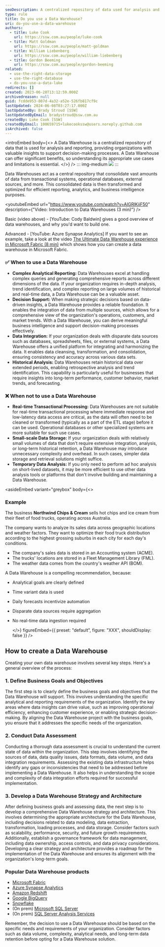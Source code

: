 ```yaml
---
seoDescription: A centralized repository of data used for analysis and reporting, providing valuable insights to support decision-making processes.
type: rule
title: Do you use a Data Warehouse?
uri: do-you-use-a-data-warehouse
authors:
  - title: Luke Cook
    url: https://ssw.com.au/people/luke-cook
  - title: Matt Goldman
    url: https://ssw.com.au/people/matt-goldman
  - title: William Liebenberg
    url: https://ssw.com.au/people/william-liebenberg
  - title: Gordon Beeming
    url: https://ssw.com.au/people/gordon-beeming
related:
  - use-the-right-data-storage
  - use-the-right-database
  - do-you-use-a-data-lake
redirects: []
created: 2023-06-28T13:12:59.000Z
archivedreason: null
guid: fcdde953-807d-4a32-a52e-526fb817cf9c
lastUpdated: 2024-06-08T03:27:17.000Z
lastUpdatedBy: Brady Stroud [SSW]
lastUpdatedByEmail: bradystroud@ssw.com.au
createdBy: Luke Cook [SSW]
createdByEmail: 100659715+lukecookssw@users.noreply.github.com
isArchived: false
---
```


<introEmbed
  body={<>
A Data Warehouse is a centralized repository of data that is used for analysis and reporting, providing organizations with valuable insights to support decision-making processes. A Data Warehouse can offer significant benefits, so understanding its appropriate use cases and limitations is essential.
  </>}
/>
::: img-medium
![](/uploads/rules/do-you-use-a-data-warehouse/datawarehouse.jpg)
:::

Data Warehouses act as a central repository that consolidate vast amounts of data from transactional systems, operational databases, external sources, and more. This consolidated data is then transformed and optimized for efficient reporting, analytics, and business intelligence purposes.

<youtubeEmbed url="https://www.youtube.com/watch?v=AIGRlKiiF50" description={"Video: Introduction to Data Warehouses (3 min)"} />

Basic (video above) - \[YouTube: Cody Baldwin] gives a good overview of data warehouses, and why you'd want to build one.

Advanced - \[YouTube: Azure Synapse Analytics] If you want to see an example, take a look at the video [The Ultimate Data Warehouse experience in Microsoft Fabric (8 min)](https://www.youtube.com/watch?v=GnCI22Tp-cM) which shows how you can create a data warehouse in Microsoft Fabric.

### ✅ When to use a Data Warehouse

* **Complex Analytical Reporting:** Data Warehouses excel at handling complex queries and generating comprehensive reports across different dimensions of the data. If your organization requires in-depth analysis, trend identification, and complex reporting on large volumes of historical and real-time data, a Data Warehouse can be a valuable asset.
* **Decision Support:** When making strategic decisions based on data-driven insights, a Data Warehouse provides a reliable foundation. It enables the integration of data from multiple sources, which allows for a comprehensive view of the organization's operations, customers, and market trends. With a Data Warehouse, you can derive meaningful business intelligence and support decision-making processes effectively.
* **Data Integration:** If your organization deals with disparate data sources such as databases, spreadsheets, files, or external systems, a Data Warehouse offers a unified platform for integrating and harmonizing the data. It enables data cleansing, transformation, and consolidation, ensuring consistency and accuracy across various data sets.
* **Historical Analysis:** Data Warehouses retain historical data over extended periods, enabling retrospective analysis and trend identification. This capability is particularly useful for businesses that require insights into long-term performance, customer behavior, market trends, and forecasting.

### ❌ When **not** to use a Data Warehouse

* **Real-time Transactional Processing:** Data Warehouses are not suitable for real-time transactional processing where immediate response and low-latency data access are critical, as the data will often need to be cleaned or transformed (typically as a part of the ETL stage) before it can be used. Operational databases or other specialized systems are more suitable for such use cases.
* **Small-scale Data Storage:** If your organization deals with relatively small volumes of data that don't require extensive integration, analysis, or long-term historical retention, a Data Warehouse may introduce unnecessary complexity and overhead. In such cases, simpler data storage and retrieval solutions might suffice.
* **Temporary Data Analysis:** If you only need to perform ad hoc analysis on short-lived datasets, it may be more efficient to use other data analysis tools or platforms that don't involve building and maintaining a Data Warehouse.

<asideEmbed
  variant="greybox"
  body={<>
    
### Example

The business **Northwind Chips & Cream** sells hot chips and ice cream from their fleet of food trucks, operating across Australia.

The company wants to analyze its sales data across geographic locations and weather factors. They want to optimize their food truck distribution according to the highest grossing suburbs in each city for each day's conditions.

* The company's sales data is stored in an Accounting system (ACME).
* The trucks' locations are stored in a Fleet Management Library (FML).
* The weather data comes from the country's weather API (BOM).

A Data Warehouse is a compelling recommendation, because:

* Analytical goals are clearly defined
* Time variant data is used
* Daily forecasts incentivize automation
* Disparate data sources require aggregation
* No real-time data ingestion required

  </>}
  figureEmbed={{
    preset: "default",
    figure: "XXX",
    shouldDisplay: false
  }}
/>

## How to create a Data Warehouse

Creating your own data warehouse involves several key steps. Here's a general overview of the process:

### 1. Define Business Goals and Objectives

The first step is to clearly define the business goals and objectives that the Data Warehouse will support. This involves understanding the specific analytical and reporting requirements of the organization. Identify the key areas where data insights can drive value, such as improving operational efficiency, enhancing customer experience, or enabling strategic decision-making. By aligning the Data Warehouse project with the business goals, you ensure that it addresses the specific needs of the organization.

### 2. Conduct Data Assessment

Conducting a thorough data assessment is crucial to understand the current state of data within the organization. This step involves identifying the sources of data, data quality issues, data formats, data volume, and data integration requirements. Assessing the existing data infrastructure helps identify any gaps or inconsistencies that need to be addressed before implementing a Data Warehouse. It also helps in understanding the scope and complexity of data integration efforts required for successful implementation.

### 3. Develop a Data Warehouse Strategy and Architecture

After defining business goals and assessing data, the next step is to develop a comprehensive Data Warehouse strategy and architecture. This involves determining the appropriate architecture for the Data Warehouse, including decisions related to data modeling, data extraction, transformation, loading processes, and data storage. Consider factors such as scalability, performance, security, and future growth requirements. Additionally, establish a governance framework for data management, including data ownership, access controls, and data privacy considerations. Developing a clear strategy and architecture provides a roadmap for the implementation of the Data Warehouse and ensures its alignment with the organization's long-term goals.

### Popular Data Warehouse products

* [Microsoft Fabric](https://www.microsoft.com/en-au/microsoft-fabric?WT.mc_id=DP-MVP-33518)
* [Azure Synapse Analytics](https://azure.microsoft.com/en-au/products/synapse-analytics/?WT.mc_id=DP-MVP-33518)
* [Amazon Redshift](https://aws.amazon.com/redshift/)
* [Google BigQuery](https://cloud.google.com/bigquery)
* [Snowflake](https://www.snowflake.com/)
* (On prem) [Microsoft SQL Server](https://www.microsoft.com/en-au/sql-server/sql-server-downloads?WT.mc_id=DP-MVP-33518)
* (On prem) [SQL Server Analysis Services](https://learn.microsoft.com/en-us/analysis-services/ssas-overview?view=asallproducts-allversions&WT.mc_id=DP-MVP-33518)

Remember, the decision to use a Data Warehouse should be based on the specific needs and requirements of your organization. Consider factors such as data volume, complexity, analytical needs, and long-term data retention before opting for a Data Warehouse solution.
